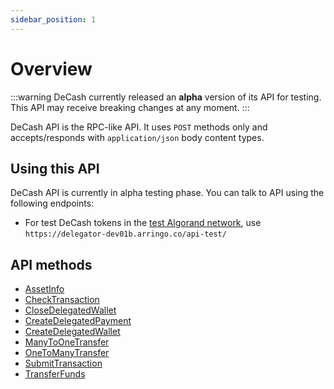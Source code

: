 ```yaml
---
sidebar_position: 1
---
```




# Overview

:::warning
DeCash currently released an **alpha** version of its API for testing. This API may receive breaking changes
at any moment.
:::

DeCash API is the RPC-like API. It uses `POST` methods only and accepts/responds with `application/json`
body content types.


## Using this API

DeCash API is currently in alpha testing phase. You can talk to API using the following endpoints:

+ For test DeCash tokens in the [test Algorand network](/docs/concepts/algorand#networks), use `https://delegator-dev01b.arringo.co/api-test/` 
<!-- + For DeCash tokens in the [main Algorand network](/docs/concepts/algorand#networks), use `https://` -->


## API methods

+ [AssetInfo](/docs/api/algorand/asset-info)
+ [CheckTransaction](/docs/api/algorand/transaction-status)
+ [CloseDelegatedWallet](/docs/api/algorand/close-delegated-wallet)
+ [CreateDelegatedPayment](/docs/api/algorand/create-delegated-payment)
+ [CreateDelegatedWallet](/docs/api/algorand/create-delegated-wallet)
+ [ManyToOneTransfer](/docs/api/algorand/many-to-one-transfer)
+ [OneToManyTransfer](/docs/api/algorand/one-to-many-transfer)
+ [SubmitTransaction](/docs/api/algorand/submit-transaction)
+ [TransferFunds](/docs/api/algorand/transfer-funds)
